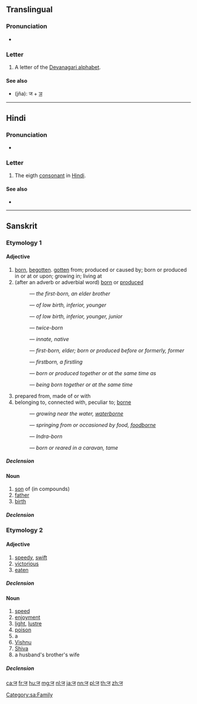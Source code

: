 {{Devanagari character info|hex=091C|name=DEVANAGARI LETTER JA|image=[[File:Deva-ज-order.gif|100px]]|previous=छ|next=झ}}
{{also|ज़}}
==Translingual==

===Pronunciation===
* {{IPA|/dʒə/|lang=mul}}

===Letter===
{{mul-Deva|ja}}

# A letter of the [[Devanagari alphabet]].

====See also====
* {{l|mul|ज्ञ}} (jña): ज + [[ञ]]

----

==Hindi==

===Pronunciation===
* {{IPA|[d͡ʒə̯]|lang=hi}}

===Letter===
{{head|hi|letter}}

# The eigth [[consonant]] in [[Hindi]].

====See also====
* {{list:Devanagari script letters/hi}}

----

==Sanskrit==

===Etymology 1===

====Adjective====
{{head|sa|adjective|sc=Deva|tr=ja}}

# [[born]], [[begotten]]. [[gotten]] from; produced or caused by; born or produced in or at or upon; growing in; living at
# (after an adverb or adverbial word) [[born]] or [[produced]]
#: {{m|sa|sc=Deva|अग्रज|tr=ágra-ja}} — ''the first-born, an elder brother''
#: {{m|sa|sc=Deva|अवरज|tr=ávara-já}} — ''of low birth, inferior, younger''
#: {{m|sa|sc=Deva|अवरज|tr=éka-já}} — ''of low birth, inferior, younger, junior''
#: {{m|sa|sc=Deva|द्विज|tr=dvi-já}} — ''twice-born''
#: {{m|sa|sc=Deva|निज|tr=ni-já}} — ''innate, native''
#: {{m|sa|sc=Deva|पूर्वज|tr=pū́rva-já}} — ''first-born, elder; born or produced before or formerly, former''
#: {{m|sa|sc=Deva|प्रथमज|tr=prathamá-já}} — ''firstborn, a firstling''
#: {{m|sa|sc=Deva|सहज|tr=sahá-já}} — ''born or produced together or at the same time as''
#: {{m|sa|sc=Deva|साकंज|tr=sākaṃ-já}} — ''being born together or at the same time''
# prepared from, made of or with
# belonging to, connected with, peculiar to; [[borne]]
#: {{m|sa|sc=Deva|अनूपज|tr=anūpá-ja}} — ''growing near the water, [[waterborne]]''
#: {{m|sa|sc=Deva|अन्नज|tr=anna-ja}} — ''springing from or occasioned by food, [[foodborne]]''
#: {{m|sa|sc=Deva|शक्रज|tr=śakrá-ja}} — ''Indra-born''
#: {{m|sa|sc=Deva|सार्थज|tr=sā-rtha-ja}} — ''born or reared in a caravan, tame''

=====Declension=====
{{sa-decl-adj|ज||j||a|ā|a}}

====Noun====
{{sa-noun|tr=ja|g=m}}

# [[son]] of (in compounds)
# [[father]]
# [[birth]]

=====Declension=====
{{sa-decl-noun-a-m|ज||j|}}

===Etymology 2===

====Adjective====
{{head|sa|adjective|sc=Deva|tr=ja}}

# [[speedy]], [[swift]]
# [[victorious]]
# [[eaten]]

=====Declension=====
{{sa-decl-adj|ज||j||a|ā|a}}

====Noun====
{{sa-noun|tr=ja|g=m}}

# [[speed]]
# [[enjoyment]]
# [[light]], [[lustre]]
# [[poison]]
# a {{m|sa|sc=Deva|पिशाच|tr=piśāca||fiend, ogre, demon, imp, malevolent or devilish being}}
# [[Vishnu]]
# [[Shiva]]
# a husband's brother's wife

=====Declension=====
{{sa-decl-noun-a-m|ज||j|}}

[[Category:sa:Family]]

[[ca:ज]]
[[fr:ज]]
[[hu:ज]]
[[mg:ज]]
[[nl:ज]]
[[ja:ज]]
[[nn:ज]]
[[pl:ज]]
[[th:ज]]
[[zh:ज]]
